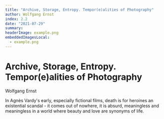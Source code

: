 ```yaml
---
title: "Archive, Storage, Entropy. Tempor(e)alities of Photography"
author: Wolfgang Ernst
index: 2.2
date: "2021-07-29"
summary: 
headerImage: example.png
embeddedImagesLocal:
  - example.png
---
```


<Edition />

# Archive, Storage, Entropy. Tempor(e)alities of Photography

<Author>Wolfgang Ernst</Author>

<Abstract>
  In Agnès Vardy's early, especially fictional films, death is for heroines an
  existential scandal - it comes out of nowhere, it is absurd, meaningless and
  meaningless in a world where beauty and love are synonyms of life.
</Abstract>
